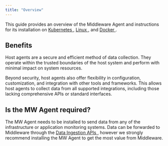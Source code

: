 ```yaml
---
title: "Overview"
---
```


This guide provides an overview of the Middleware Agent and instructions for its installation on <a href="https://docs.middleware.io/docs/agent-installation/kubernetes"> Kubernetes </a>, <a href="https://docs.middleware.io/docs/agent-installation/linux"> Linux </a>, and <a href="https://docs.middleware.io/docs/agent-installation/docker"> Docker </a>.

## Benefits
Host agents are a secure and efficient method of data collection. They operate within the trusted boundaries of the host system and perform with minimal impact on system resources.

Beyond security, host agents also offer flexibility in configuration, customization, and integration with other tools and frameworks. This allows host agents to collect data from all supported integrations, including those lacking comprehensive APIs or standard interfaces. 

## Is the MW Agent required?

The MW Agent needs to be installed to send data from any of the infrastructure or application monitoring systems. Data can be forwarded to Middleware through the <a href="https://docs.middleware.io/docs/data-ingestion-apis/opentelemetry-metrics"> Data Ingestion APIs </a> , however we strongly recommend installing the MW Agent to get the most value from Middleware.
